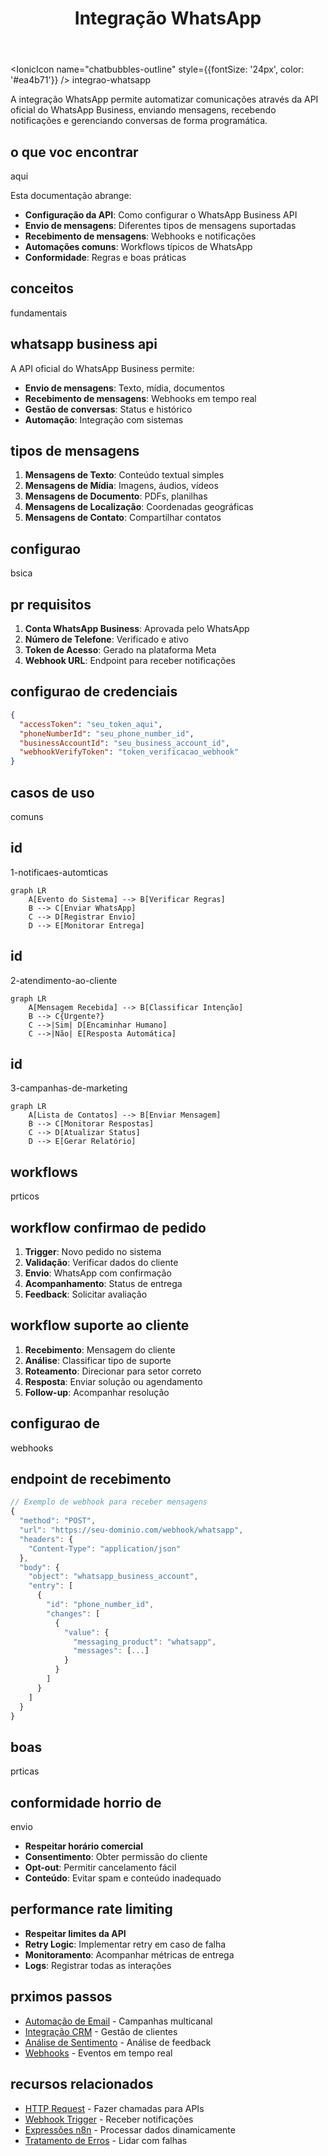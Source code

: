 ﻿---
title: Integração WhatsApp
description: Automatizar comunicações através da API oficial do WhatsApp Business
sidebar_position: 1
keywords: [n8n, whatsapp, business, api, comunicação, automação, brasil]
---

<IonicIcon name="chatbubbles-outline" style={{fontSize: '24px', color: '#ea4b71'}} />
integrao-whatsapp

A integração WhatsApp permite automatizar comunicações através da API oficial do WhatsApp Business, enviando mensagens, recebendo notificações e gerenciando conversas de forma programática.

## o que voc encontrar

aqui

Esta documentação abrange:

- **Configuração da API**: Como configurar o WhatsApp Business API
- **Envio de mensagens**: Diferentes tipos de mensagens suportadas
- **Recebimento de mensagens**: Webhooks e notificações
- **Automações comuns**: Workflows típicos de WhatsApp
- **Conformidade**: Regras e boas práticas

## conceitos

fundamentais

## whatsapp business api

A API oficial do WhatsApp Business permite:

- **Envio de mensagens**: Texto, mídia, documentos
- **Recebimento de mensagens**: Webhooks em tempo real
- **Gestão de conversas**: Status e histórico
- **Automação**: Integração com sistemas

## tipos de mensagens

1. **Mensagens de Texto**: Conteúdo textual simples
2. **Mensagens de Mídia**: Imagens, áudios, vídeos
3. **Mensagens de Documento**: PDFs, planilhas
4. **Mensagens de Localização**: Coordenadas geográficas
5. **Mensagens de Contato**: Compartilhar contatos

## configurao

bsica

## pr requisitos

1. **Conta WhatsApp Business**: Aprovada pelo WhatsApp
2. **Número de Telefone**: Verificado e ativo
3. **Token de Acesso**: Gerado na plataforma Meta
4. **Webhook URL**: Endpoint para receber notificações

## configurao de credenciais

```json
{
  "accessToken": "seu_token_aqui",
  "phoneNumberId": "seu_phone_number_id",
  "businessAccountId": "seu_business_account_id",
  "webhookVerifyToken": "token_verificacao_webhook"
}
```

## casos de uso

comuns

## id

1-notificaes-automticas

```mermaid
graph LR
    A[Evento do Sistema] --> B[Verificar Regras]
    B --> C[Enviar WhatsApp]
    C --> D[Registrar Envio]
    D --> E[Monitorar Entrega]
```

## id

2-atendimento-ao-cliente

```mermaid
graph LR
    A[Mensagem Recebida] --> B[Classificar Intenção]
    B --> C{Urgente?}
    C -->|Sim| D[Encaminhar Humano]
    C -->|Não| E[Resposta Automática]
```

## id

3-campanhas-de-marketing

```mermaid
graph LR
    A[Lista de Contatos] --> B[Enviar Mensagem]
    B --> C[Monitorar Respostas]
    C --> D[Atualizar Status]
    D --> E[Gerar Relatório]
```

## workflows

prticos

## workflow confirmao de pedido

1. **Trigger**: Novo pedido no sistema
2. **Validação**: Verificar dados do cliente
3. **Envio**: WhatsApp com confirmação
4. **Acompanhamento**: Status de entrega
5. **Feedback**: Solicitar avaliação

## workflow suporte ao cliente

1. **Recebimento**: Mensagem do cliente
2. **Análise**: Classificar tipo de suporte
3. **Roteamento**: Direcionar para setor correto
4. **Resposta**: Enviar solução ou agendamento
5. **Follow-up**: Acompanhar resolução

## configurao de

webhooks

## endpoint de recebimento

```javascript
// Exemplo de webhook para receber mensagens
{
  "method": "POST",
  "url": "https://seu-dominio.com/webhook/whatsapp",
  "headers": {
    "Content-Type": "application/json"
  },
  "body": {
    "object": "whatsapp_business_account",
    "entry": [
      {
        "id": "phone_number_id",
        "changes": [
          {
            "value": {
              "messaging_product": "whatsapp",
              "messages": [...]
            }
          }
        ]
      }
    ]
  }
}
```

## boas

prticas

## conformidade horrio de

envio

- **Respeitar horário comercial**
- **Consentimento**: Obter permissão do cliente
- **Opt-out**: Permitir cancelamento fácil
- **Conteúdo**: Evitar spam e conteúdo inadequado

## performance rate limiting

- **Respeitar limites da API**
- **Retry Logic**: Implementar retry em caso de falha
- **Monitoramento**: Acompanhar métricas de entrega
- **Logs**: Registrar todas as interações

## prximos passos

- [Automação de Email](/integracoes-br/marketing/email-automation) - Campanhas multicanal
- [Integração CRM](/integracoes-br/financeiro/crm-integration) - Gestão de clientes
- [Análise de Sentimento](/advanced-ai/nodes-ia/sentiment-analysis) - Análise de feedback
- [Webhooks](/integracoes/webhooks) - Eventos em tempo real

## recursos relacionados

- [HTTP Request](/integracoes/builtin-nodes/http-requests/http-request) - Fazer chamadas para APIs
- [Webhook Trigger](/integracoes/trigger-nodes/event-based/webhook-trigger) - Receber notificações
- [Expressões n8n](/logica-e-dados/expressoes) - Processar dados dinamicamente
- [Tratamento de Erros](/logica-e-dados/flow-logic/error-handling) - Lidar com falhas 
